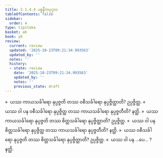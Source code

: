 ```yaml
---
title: 2.1.4.4 ပစ္စနီကပုဂ္ဂလ
tableOfContents: false
sidebar:
  order: 4
type: tipitaka
basket: ab
book: y6
review:
  current: review
  updated: '2025-10-23T09:21:34.993563'
  updated_by: ''
  notes: ''
  history:
  - state: review
    date: '2025-10-23T09:21:34.993563'
    updated_by: ''
    notes: ''
    previous_state: draft
---
```



<ReviewStatus review={frontmatter.review} showDetails={true} />

<HypothesisAnnotation frontmatter={frontmatter} />

<DynamicBreadcrumb />

<Division number="54" book="y6" e="ch" v="34" p="17">

<Paragraph number="266" book="y6">
»  ယဿ ကာယသင်္ခါရော နုပ္ပဇ္ဇတိ တဿ ဝစီသင်္ခါရော နုပ္ပဇ္ဇိတ္ထာတိ? ဥပ္ပဇ္ဇိတ္ထ.
</Paragraph>

<Paragraph number="267" book="y6">
«  ယဿ ဝါ ပန ဝစီသင်္ခါရော နုပ္ပဇ္ဇိတ္ထ တဿ ကာယသင်္ခါရော နုပ္ပဇ္ဇတီတိ? နတ္ထိ.
</Paragraph>

<Paragraph number="268" book="y6">
»  ယဿ ကာယသင်္ခါရော နုပ္ပဇ္ဇတိ တဿ စိတ္တသင်္ခါရော နုပ္ပဇ္ဇိတ္ထာတိ? ဥပ္ပဇ္ဇိတ္ထ.
</Paragraph>

<Paragraph number="269" book="y6">
«  ယဿ ဝါ ပန စိတ္တသင်္ခါရော နုပ္ပဇ္ဇိတ္ထ တဿ ကာယသင်္ခါရော နုပ္ပဇ္ဇတီတိ? နတ္ထိ.
</Paragraph>

</Division>
<Division number="55" book="y6" e="ch" v="34" p="17">

<Paragraph number="270" book="y6">
»  ယဿ ဝစီသင်္ခါရော နုပ္ပဇ္ဇတိ တဿ စိတ္တသင်္ခါရော နုပ္ပဇ္ဇိတ္ထာတိ? ဥပ္ပဇ္ဇိတ္ထ.
</Paragraph>

<Paragraph number="271" book="y6">
«  ယဿ ဝါ ပန …ပေ… ? နတ္ထိ.
</Paragraph>
</Division>